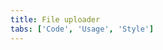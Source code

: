 ```yaml
---
title: File uploader
tabs: ['Code', 'Usage', 'Style']
---
```


<ComponentCode
    name="File uploader"
    component="file-uploader"
    variation="file-uploader"
    hasReactVersion
    >
</ComponentCode>
<ComponentCode
    name="Upload states"
    component="file-uploader"
    variation="file-uploader--example-upload-states"
    hasReactVersion
    >
</ComponentCode>
<ComponentDocs component="file-uploader" ></ComponentDocs>
